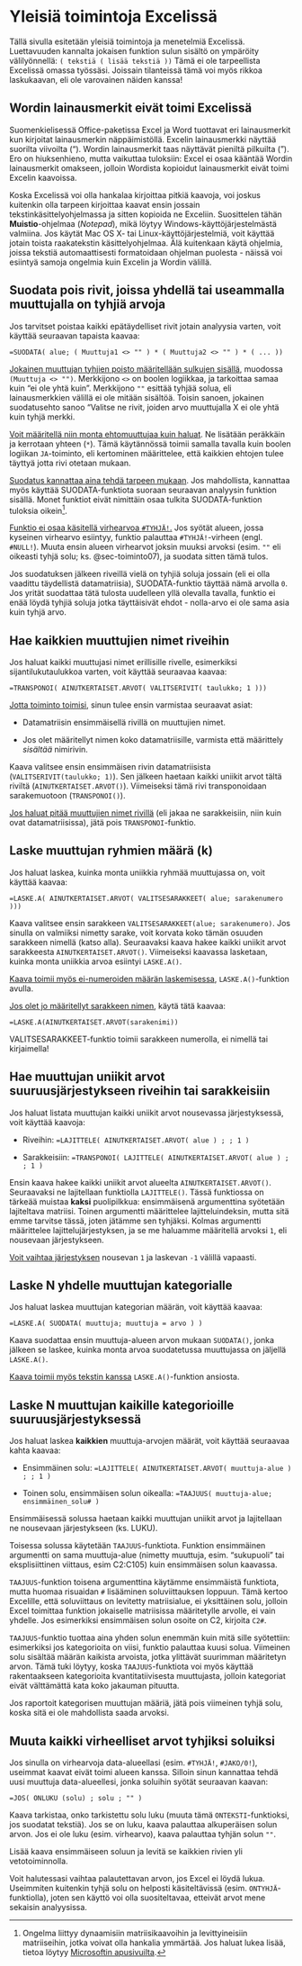 # Yleisiä toimintoja Excelissä {#sec-yleisiä-toimintoja-excelissä}

Tällä sivulla esitetään yleisiä toimintoja ja menetelmiä Excelissä. Luettavuuden kannalta jokaisen funktion sulun sisältö on ympäröity välilyönnellä: `( tekstiä ( lisää tekstiä ))` Tämä ei ole tarpeellista Excelissä omassa työssäsi. Joissain tilanteissä tämä voi myös rikkoa laskukaavan, eli ole varovainen näiden kanssa!

::: callout-caution
## Wordin lainausmerkit eivät toimi Excelissä

Suomenkielisessä Office-paketissa Excel ja Word tuottavat eri lainausmerkit kun kirjoitat lainausmerkin näppäimistöllä. Excelin lainausmerkki näyttää suorilta viivoilta ("). Wordin lainausmerkit taas näyttävät pieniltä pilkuilta ("). Ero on hiuksenhieno, mutta vaikuttaa tuloksiin: Excel ei osaa kääntää Wordin lainausmerkit omakseen, jolloin Wordista kopioidut lainausmerkit eivät toimi Excelin kaavoissa.

Koska Excelissä voi olla hankalaa kirjoittaa pitkiä kaavoja, voi joskus kuitenkin olla tarpeen kirjoittaa kaavat ensin jossain tekstinkäsittelyohjelmassa ja sitten kopioida ne Exceliin. Suosittelen tähän **Muistio**-ohjelmaa (*Notepad*), mikä löytyy Windows-käyttöjärjestelmästä valmiina. Jos käytät Mac OS X- tai Linux-käyttöjärjestelmiä, voit käyttää jotain toista raakatekstin käsittelyohjelmaa. Älä kuitenkaan käytä ohjelmia, joissa tekstiä automaattisesti formatoidaan ohjelman puolesta - näissä voi esiintyä samoja ongelmia kuin Excelin ja Wordin välillä.
:::

## Suodata pois rivit, joissa yhdellä tai useammalla muuttujalla on tyhjiä arvoja {#sec-toiminto01}

Jos tarvitset poistaa kaikki epätäydelliset rivit jotain analyysia varten, voit käyttää seuraavan tapaista kaavaa:

`=SUODATA( alue; ( Muuttuja1 <> "" ) * ( Muuttuja2 <> "" ) * ( ... ))`

[Jokainen muuttujan tyhjien poisto määritellään sulkujen sisällä]{.underline}, muodossa `(Muuttuja <> "")`. Merkkijono `<>` on boolen logiikkaa, ja tarkoittaa samaa kuin "ei ole yhtä kuin". Merkkijono `""` esittää tyhjää solua, eli lainausmerkkien välillä ei ole mitään sisältöä. Toisin sanoen, jokainen suodatusehto sanoo "Valitse ne rivit, joiden arvo muuttujalla X ei ole yhtä kuin tyhjä merkki.

[Voit määritellä niin monta ehtomuuttujaa kuin haluat]{.underline}. Ne lisätään peräkkäin ja kerrotaan yhteen (`*`). Tämä käytännössä toimii samalla tavalla kuin boolen logiikan `JA`-toiminto, eli kertominen määrittelee, että kaikkien ehtojen tulee täyttyä jotta rivi otetaan mukaan.

[Suodatus kannattaa aina tehdä tarpeen mukaan]{.underline}. Jos mahdollista, kannattaa myös käyttää SUODATA-funktiota suoraan seuraavan analyysin funktion sisällä. Monet funktiot eivät nimittäin osaa tulkita SUODATA-funktion tuloksia oikein[^exceltoimintoja-1].

[^exceltoimintoja-1]: Ongelma liittyy dynaamisiin matriisikaavoihin ja levittyineisiin matriiseihin, jotka voivat olla hankalia ymmärtää. Jos haluat lukea lisää, tietoa löytyy [Microsoftin apusivuilta](https://support.microsoft.com/fi-fi/office/dynaamiset-matriisikaavat-ja-levittyneen-matriisin-toiminta-205c6b06-03ba-4151-89a1-87a7eb36e531).

[Funktio ei osaa käsitellä virhearvoa `#TYHJÄ!`.]{.underline} Jos syötät alueen, jossa kyseinen virhearvo esiintyy, funktio palauttaa `#TYHJÄ!`-virheen (engl. `#NULL!`). Muuta ensin alueen virhearvot joksin muuksi arvoksi (esim. `""` eli oikeasti tyhjä solu; ks. @sec-toiminto07), ja suodata sitten tämä tulos.

::: callout-important
Jos suodatuksen jälkeen riveillä vielä on tyhjiä soluja jossain (eli ei olla vaadittu täydellistä datamatriisia), SUODATA-funktio täyttää nämä arvolla `0`. Jos yrität suodattaa tätä tulosta uudelleen yllä olevalla tavalla, funktio ei enää löydä tyhjiä soluja jotka täyttäisivät ehdot - nolla-arvo ei ole sama asia kuin tyhjä arvo.
:::

## Hae kaikkien muuttujien nimet riveihin {#sec-toiminto02}

Jos haluat kaikki muuttujasi nimet erillisille rivelle, esimerkiksi sijantilukutaulukkoa varten, voit käyttää seuraavaa kaavaa:

`=TRANSPONOI( AINUTKERTAISET.ARVOT( VALITSERIVIT( taulukko; 1 )))`

[Jotta toiminto toimisi]{.underline}, sinun tulee ensin varmistaa seuraavat asiat:

-   Datamatriisin ensimmäisellä rivillä on muuttujien nimet.

-   Jos olet määritellyt nimen koko datamatriisille, varmista että määrittely *sisältää* nimirivin.

Kaava valitsee ensin ensimmäisen rivin datamatriisista (`VALITSERIVIT(taulukko; 1)`). Sen jälkeen haetaan kaikki uniikit arvot tältä riviltä (`AINUTKERTAISET.ARVOT()`). Viimeiseksi tämä rivi transponoidaan sarakemuotoon (`TRANSPONOI()`).

[Jos haluat pitää muuttujien nimet rivillä]{.underline} (eli jakaa ne sarakkeisiin, niin kuin ovat datamatriisissa), jätä pois `TRANSPONOI`-funktio.

## Laske muuttujan ryhmien määrä (k) {#sec-toiminto03}

Jos haluat laskea, kuinka monta uniikkia ryhmää muuttujassa on, voit käyttää kaavaa:

`=LASKE.A( AINUTKERTAISET.ARVOT( VALITSESARAKKEET( alue; sarakenumero )))`

Kaava valitsee ensin sarakkeen `VALITSESARAKKEET(alue; sarakenumero)`. Jos sinulla on valmiiksi nimetty sarake, voit korvata koko tämän osuuden sarakkeen nimellä (katso alla). Seuraavaksi kaava hakee kaikki uniikit arvot sarakkeesta `AINUTKERTAISET.ARVOT()`. Viimeiseksi kaavassa lasketaan, kuinka monta uniikkia arvoa esiintyi `LASKE.A()`.

[Kaava toimii myös ei-numeroiden määrän laskemisessa]{.underline}, `LASKE.A()`-funktion avulla.

[Jos olet jo määritellyt sarakkeen nimen]{.underline}, käytä tätä kaavaa:

`=LASKE.A(AINUTKERTAISET.ARVOT(sarakenimi))`

::: callout-important
VALITSESARAKKEET-funktio toimii sarakkeen numerolla, ei nimellä tai kirjaimella!
:::

## Hae muuttujan uniikit arvot suuruusjärjestykseen riveihin tai sarakkeisiin {#sec-toiminto04}

Jos haluat listata muuttujan kaikki uniikit arvot nousevassa järjestyksessä, voit käyttää kaavoja:

-   Riveihin: `=LAJITTELE( AINUTKERTAISET.ARVOT( alue ) ; ; 1 )`

-   Sarakkeisiin: `=TRANSPONOI( LAJITTELE( AINUTKERTAISET.ARVOT( alue ) ; ; 1 )`

Ensin kaava hakee kaikki uniikit arvot alueelta `AINUTKERTAISET.ARVOT()`. Seuraavaksi ne lajitellaan funktiolla `LAJITTELE()`. Tässä funktiossa on tärkeää muistaa **kaksi** puolipilkkua: ensimmäisenä argumenttina syötetään lajiteltava matriisi. Toinen argumentti määrittelee lajitteluindeksin, mutta sitä emme tarvitse tässä, joten jätämme sen tyhjäksi. Kolmas argumentti määrittelee lajittelujärjestyksen, ja se me haluamme määritellä arvoksi `1`, eli nousevaan järjestykseen.

[Voit vaihtaa järjestyksen]{.underline} nousevan `1` ja laskevan `-1` välillä vapaasti.

## Laske N yhdelle muuttujan kategorialle {#sec-toiminto05}

Jos haluat laskea muuttujan kategorian määrän, voit käyttää kaavaa:

`=LASKE.A( SUODATA( muuttuja; muuttuja = arvo ) )`

Kaava suodattaa ensin muuttuja-alueen arvon mukaan `SUODATA()`, jonka jälkeen se laskee, kuinka monta arvoa suodatetussa muuttujassa on jäljellä `LASKE.A()`.

[Kaava toimii myös tekstin kanssa]{.underline} `LASKE.A()`-funktion ansiosta.

## Laske N muuttujan kaikille kategorioille suuruusjärjestyksessä {#sec-toiminto06}

Jos haluat laskea **kaikkien** muuttuja-arvojen määrät, voit käyttää seuraavaa kahta kaavaa:

-   Ensimmäinen solu: `=LAJITTELE( AINUTKERTAISET.ARVOT( muuttuja-alue ) ; ; 1 )`

-   Toinen solu, ensimmäisen solun oikealla: `=TAAJUUS( muuttuja-alue; ensimmäinen_solu# )`

Ensimmäisessä solussa haetaan kaikki muuttujan uniikit arvot ja lajitellaan ne nousevaan järjestykseen (ks. LUKU).

Toisessa solussa käytetään `TAAJUUS`-funktiota. Funktion ensimmäinen argumentti on sama muuttuja-alue (nimetty muuttuja, esim. "sukupuoli" tai eksplisiittinen viittaus, esim C2:C105) kuin ensimmäisen solun kaavassa.

`TAAJUUS`-funktion toisena argumenttina käytämme ensimmäistä funktiota, mutta huomaa risuaidan `#` lisääminen soluviittauksen loppuun. Tämä kertoo Excelille, että soluviittaus on levitetty matriisialue, ei yksittäinen solu, jolloin Excel toimittaa funktion jokaiselle matriisissa määritetylle arvolle, ei vain yhdelle. Jos esimerkiksi ensimmäisen solun osoite on C2, kirjoita `C2#`.

::: callout-important
`TAAJUUS`-funktio tuottaa aina yhden solun enemmän kuin mitä sille syötettiin: esimerkiksi jos kategorioita on viisi, funktio palauttaa kuusi solua. Viimeinen solu sisältää määrän kaikista arvoista, jotka ylittävät suurimman määritetyn arvon. Tämä tuki löytyy, koska `TAAJUUS`-funktiota voi myös käyttää rakentaakseen kategorioita kvantitatiivisesta muuttujasta, jolloin kategoriat eivät välttämättä kata koko jakauman pituutta.

Jos raportoit kategorisen muuttujan määriä, jätä pois viimeinen tyhjä solu, koska sitä ei ole mahdollista saada arvoksi.
:::

## Muuta kaikki virheelliset arvot tyhjiksi soluiksi {#sec-toiminto07}

Jos sinulla on virhearvoja data-alueellasi (esim. `#TYHJÄ!`, `#JAKO/0!`), useimmat kaavat eivät toimi alueen kanssa. Silloin sinun kannattaa tehdä uusi muuttuja data-alueellesi, jonka soluihin syötät seuraavan kaavan:

`=JOS( ONLUKU (solu) ; solu ; "" )`

Kaava tarkistaa, onko tarkistettu solu luku (muuta tämä `ONTEKSTI`-funktioksi, jos suodatat tekstiä). Jos se on luku, kaava palauttaa alkuperäisen solun arvon. Jos ei ole luku (esim. virhearvo), kaava palauttaa tyhjän solun `""`.

Lisää kaava ensimmäiseen soluun ja levitä se kaikkien rivien yli vetotoiminnolla.

Voit halutessasi vaihtaa palautettavan arvon, jos Excel ei löydä lukua. Useimmiten kuitenkin tyhjä solu on helposti käsiteltävissä (esim. `ONTYHJÄ`-funktiolla), joten sen käyttö voi olla suositeltavaa, etteivät arvot mene sekaisin analyysissa.
